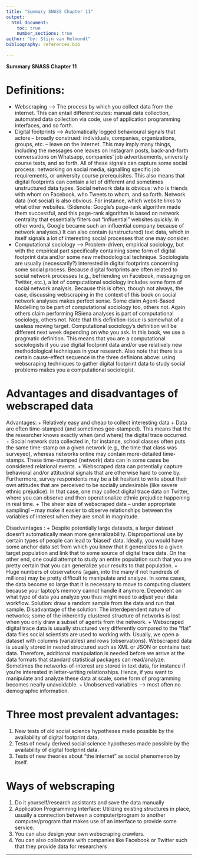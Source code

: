 ```yaml
---
title: "Summary SNASS Chapter 11"
output:
  html_document:
    toc: true
    number_sections: true
author: "by: Stijn van Helmondt"
bibliography: references.bib

---
```


**Summary SNASS Chapter 11**

# Definitions:

 -	Webscraping --> The process by which you collect data from the internet. This can entail different routes: manual data collection, automated data collection via code, use of application programming interfaces, and so forth.
 -	Digital footprints --> Automatically logged behavioural signals that actors – broadly construed: individuals, companies, organizations, groups, etc. – leave on the internet. This may imply many things, including the messages one leaves on Instagram posts, back-and-forth conversations on Whatsapp, companies’ job advertisements, university course texts, and so forth. All of these signals can capture some social process: networking on social media, signalling specific job requirements, or university course prerequisites. This also means that digital footprints can contain a lot of different and sometimes unstructured data types. Social network data is obvious: who is friends with whom on Facebook, who Tweets to whom, and so forth. Network data (not social) is also obvious. For instance, which website links to what other websites. (Sidenote: Google’s page-rank algorithm made them successful, and this page-rank algorithm is based on network centrality that essentially filters out “influential” websites quickly. In other words, Google became such an influential company because of network analyses.) It can also contain (unstructured) text data, which in itself signals a lot of interesting social processes that one may consider.
 -	Computational sociology --> Problem-driven, empirical sociology, but with the empirical part specifically containing some form of digital footprint data and/or some new methodological technique. Sociologists are usually (necessarily?) interested in digital footprints concerning some social process. Because digital footprints are often related to social network processes (e.g., befriending on Facebook, messaging on Twitter, etc.), a lot of computational sociology includes some form of social network analysis. Because this is often, though not always, the case, discussing webscraping in the context of this book on social network analyses makes perfect sense. Some claim Agent-Based Modelling to be part of computational sociology too, others not. Again others claim performing RSiena analyses is part of computational sociology, others not. Note that this definition-issue is somewhat of a useless moving target. Computational sociology’s definition will be different next week depending on who you ask. In this book, we use a pragmatic definition. This means that you are a computational sociologists if you use digital footprint data and/or use relatively new methodological techniques in your research. Also note that there is a certain cause-effect sequence in the three definions above: using webscraping techniques to gather digital footprint data to study social problems makes you a computational sociologist.

# Advantages and disadvantages of webscraped data

Advantages:
 +	Relatively easy and cheap to collect interesting data
 +	Data are often time-stamped (and sometimes geo-stamped). This means that the the researcher knows exactly when (and where) the digital trace occurred.
 +	Social network data collected in, for instance, school classes often puts the same time-stamp on a given network (e.g., the time that class was surveyed), whereas networks online may contain more-detailed time-stamps. These time-stamped (network) data can in some cases be considered relational events.
 +	Webscraped data can potentially capture behavioral and/or attitudinal signals that are otherwise hard to come by. Furthermore, survey respondents may be a bit hesitant to write about their own attitudes that are perceived to be socially undesirable (like severe ethnic prejudice). In that case, one may collect digital trace data on Twitter, where you can observe and then operationalize ethnic prejudice happening in real time.
 +	The sheer size of webscraped data – under appropriate sampling! – may make it easier to observe relationships between the variables of interest when they are small in magnitude.

Disadvantages :
 +	Despite potentially large datasets, a larger dataset doesn’t automatically mean more generalizability. Disproportional use by certain types of people can lead to ‘biased’ data. Ideally, you would have some anchor data set from which you know that it generalizes to a given target population and link that to some source of digital trace data. On the other end, one could attempt to study an entire population such that you are pretty certain that you can generalize your results to that population.
 +	Huge numbers of observations (again, into the many if not hundreds of millions) may be pretty difficult to manipulate and analyze. In some cases, the data become so large that it is necessary to move to computing clusters because your laptop’s memory cannot handle it anymore. Dependent on what type of data you analyze you thus might need to adjust your data workflow. Solution: draw a random sample from the data and run that sample. Disadvantage of the solution: The interdependent nature of networks; some of the inherently clustered structure of networks is lost when you only draw a subset of agents from the network.
 +	Webscraped digital trace data is usually structured very differently compared to the “flat” data files social scientists are used to working with. Usually, we open a dataset with columns (variables) and rows (observations). Webscraped data is usually stored in nested structured such as XML or JSON or contains text data. Therefore, additional manipulation is needed before we arrive at the data formats that standard statistical packages can read/analyze. Sometimes the networks-of-interest are stored in text data, for instance if you’re interested in letter-writing relationships. Hence, if you want to manipulate and analyze these data at scale, some form of programming becomes nearly unavoidable.
 +	Unobserved variables --> most often no demographic information.
 
# Three most prevalent advantages: 

1.	New tests of old social science hypotheses made possible by the availability of digital footprint data.
2.	Tests of newly derived social science hypotheses made possible by the availability of digital footprint data.
3.	Tests of new theories about “the internet” as social phenomenon by itself.

# Ways of webscraping
1.	Do it yourself/research assistants and save the data manually
2.	Application Programming Interface: Utilizing existing structures in place, usually a connection between a computer/program to another computer/program that makes use of an interface to provide some service.
3.	You can also design your own webscraping crawlers.
4.	You can also collaborate with companies like Facebook or Twitter such that they provide data for researchers

---